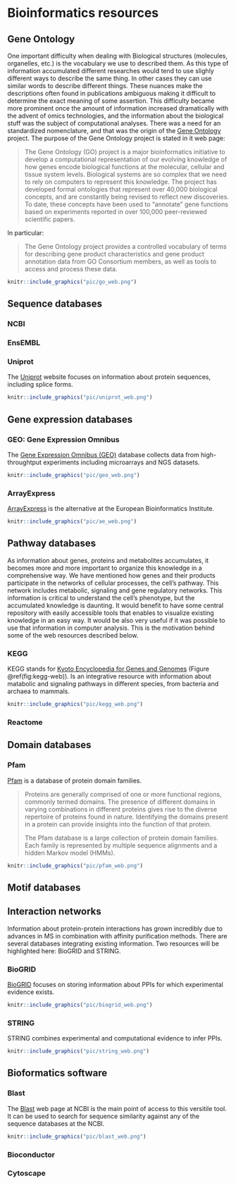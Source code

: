 # Bioinformatics resources

## Gene Ontology

One important difficulty when dealing with Biological structures (molecules, organelles, etc.) is the vocabulary we use to described them. As this type of information accumulated different researches would tend to use slighly different ways to describe the same thing. In other cases they can use similar words to describe different things. These nuances make the descriptions often found in publications ambiguous making it difficult to determine the exact meaning of some assertion. This difficulty became more prominent once the amount of information increased dramatically with the advent of omics technologies, and the information about the biological stuff was the subject of computational analyses. There was a need for an standardized nomenclature, and that was the origin of the [Gene Ontology](http://www.geneontology.org) project. The purpose of the Gene Ontology project is stated in it web page:

>The Gene Ontology (GO) project is a major bioinformatics initiative to develop a computational representation of our evolving knowledge of how genes encode biological functions at the molecular, cellular and tissue system levels. Biological systems are so complex that we need to rely on computers to represent this knowledge. The project has developed formal ontologies that represent over 40,000 biological concepts, and are constantly being revised to reflect new discoveries. To date, these concepts have been used to "annotate" gene functions based on experiments reported in over 100,000 peer-reviewed scientific papers.

In particular:

>The Gene Ontology project provides a controlled vocabulary of terms for describing gene product characteristics and gene product annotation data from GO Consortium members, as well as tools to access and process these data.

```r
knitr::include_graphics("pic/go_web.png")
```

## Sequence databases

### NCBI

### EnsEMBL

### Uniprot

The [Uniprot](http://www.uniprot.org) website focuses on information about protein sequences, including splice forms.

```r
knitr::include_graphics("pic/uniprot_web.png")
```

## Gene expression databases

### GEO: Gene Expression Omnibus

The [Gene Expression Omnibus (GEO)](https://www.ncbi.nlm.nih.gov/geo/) database collects data from high-throughtput experiments including microarrays and NGS datasets.

```r
knitr::include_graphics("pic/geo_web.png")
```

### ArrayExpress

[ArrayExpress](https://www.ebi.ac.uk/arrayexpress/) is the alternative at the European Bioinformatics Institute.

```r
knitr::include_graphics("pic/ae_web.png")
```

## Pathway databases

As information about genes, proteins and metabolites accumulates, it becomes more and more important to organize this knowledge in a comprehensive way. We have mentioned how genes and their products participate in the networks of cellular processes, the cell's pathway. This network includes metabolic, signaling and gene regulatory networks. This information is critical to understand the cell's phenotype, but the accumulated knowledge is daunting. It would benefit to have some central repository with easily accessible tools that enables to visualize existing knowledge in an easy way. It would be also very useful if it was possible to use that information in computer analysis. This is the motivation behind some of the web resources described below.

### KEGG

KEGG stands for [Kyoto Encyclopedia for Genes and Genomes](http://www.kegg.jp) (Figure \@ref(fig:kegg-web)). Is an integrative resource with information about matabolic and signaling pathways in different species, from bacteria and archaea to mammals.

```r
knitr::include_graphics("pic/kegg_web.png")
```


### Reactome

## Domain databases

### Pfam

[Pfam](http://pfam.xfam.org) is a database of protein domain families.

>Proteins are generally comprised of one or more functional regions, commonly termed domains. The presence of different domains in varying combinations in different proteins gives rise to the diverse repertoire of proteins found in nature. Identifying the domains present in a protein can provide insights into the function of that protein.
>
>The Pfam database is a large collection of protein domain families. Each family is represented by multiple sequence alignments and a hidden Markov model (HMMs).

```r
knitr::include_graphics("pic/pfam_web.png")
```

## Motif databases

## Interaction networks

Information about protein-protein interactions has grown incredibly due to advances in MS in combination with affinity purification methods. There are several databases integrating existing information. Two resources will be highlighted here: BioGRID and STRING.

### BioGRID

[BioGRID](https://thebiogrid.org) focuses on storing information about PPIs for which experimental evidence exists.

```r
knitr::include_graphics("pic/biogrid_web.png")
```

### STRING

STRING combines experimental and computational evidence to infer PPIs.

```r
knitr::include_graphics("pic/string_web.png")
```

## Bioformatics software

### Blast

The [Blast](https://blast.ncbi.nlm.nih.gov) web page at NCBI is the main point of access to this versitile tool. It can be used to search for sequence similarity against any of the sequence databases at the NCBI.

```r
knitr::include_graphics("pic/blast_web.png")
```

### Bioconductor

### Cytoscape

